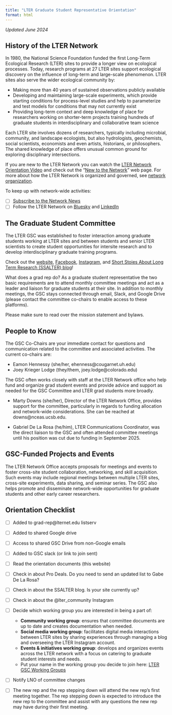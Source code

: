 ```yaml
---
title: "LTER Graduate Student Representative Orientation"
format: html
---
```


*Updated June 2024*

## History of the LTER Network

In 1980, the National Science Foundation funded the first Long-Term Ecological Research (LTER) sites to provide a longer view on ecological processes. Today, research programs at 27 LTER sites support ecological discovery on the influence of long-term and large-scale phenomenon. LTER sites also serve the wider ecological community by:

*  Making more than 40 years of sustained observations publicly available
*  Developing and maintaining large-scale experiments, which provide starting conditions for process-level studies and help to parameterize and test models for conditions that may not currently exist
*  Providing long-term context and deep knowledge of place for researchers working on shorter-term projects training hundreds of graduate students in interdisciplinary and collaborative team science

Each LTER site involves dozens of researchers, typically including microbial, community, and landscape ecologists, but also hydrologists, geochemists, social scientists, economists and even artists, historians, or philosophers. The shared knowledge of place offers unusual common ground for exploring disciplinary intersections.

If you are new to the LTER Network you can watch the [LTER Network Orientation Video](https://youtu.be/whPMsFWBTX8?si=I3PqA41Rn2Y_LFFw) and check out the "[New to the Network](https://lternet.edu/new-to-the-network/)" web page. For more about how the LTER Network is organized and governed, see [network organization](https://lternet.edu/network-organization/).

To keep up with network-wide activities:

- [ ] [Subscribe to the Network News](https://us12.campaign-archive.com/home/?u=d7494403ed9d8c97a5479f0d4&id=51157f4ed5)
- [ ] Follow the LTER Network on [Bluesky](https://bsky.app/profile/uslter.bsky.social) and [LinkedIn](https://www.linkedin.com/company/lter-network/)

## The Graduate Student Committee

The LTER GSC was established to foster interaction among graduate students working at LTER sites and between students and senior LTER scientists to create student opportunities for intersite research and to develop interdisciplinary graduate training programs.

Check out the [website](https://lternet.edu/committees/graduate-student/), [Facebook](http://www.facebook.com/groups/LTER.graduate/), [Instagram](http://www.instagram.com/lter_community/?hl=en), and [Short Stoies About Long Term Research (SSALTER) blog](http://lternet.edu/SSALTER)!

What does a grad rep do?
As a graduate student representative the two basic requirements are to attend monthly committee meetings and act as a leader and liaison for graduate students at their site. In addition to monthly meetings, the GSC stays connected through email, Slack, and Google Drive (please contact the committee co-chairs to enable access to these platforms). 

Please make sure to read over the mission statement and bylaws. 

## People to Know

The GSC Co-Chairs are your immediate contact for questions and communication related to the committee and associated activities. The current co-chairs are:

*  Eamon Hennessy (she/her, ehenness@cougarnet.uh.edu)
*  Joey Krieger Lodge (they/them, joey.lodge@colorado.edu)

The GSC often works closely with staff at the LTER Network office who help fund and organize grad student events and provide advice and support as needed for the GSC Committee and LTER grad students more broadly.

*  Marty Downs (she/her), Director of the LTER Network Office, provides support for the committee, particularly in regards to funding allocation and network-wide considerations. She can be reached at downs@nceas.ucsb.edu.

*  Gabriel De La Rosa (he/him), LTER Communications Coordinator, was the direct liaison to the GSC and often attended committee meetings until his position was cut due to funding in September 2025.

## GSC-Funded Projects and Events

The LTER Network Office accepts proposals for meetings and events to foster cross-site student collaboration, networking, and skill acquisition. Such events may include regional meetings between multiple LTER sites, cross-site experiments, data sharing, and seminar series. The GSC also helps promote and disseminate network-wide opportunities for graduate students and other early career researchers.

## Orientation Checklist

- [ ] Added to grad-rep@lternet.edu listserv
- [ ] Added to shared Google drive
- [ ] Access to shared GSC Drive from non-Google emails
- [ ] Added to GSC slack (or link to join sent)
- [ ] Read the orientation documents (this website)
- [ ] Check in about Pro Deals. Do you need to send an updated list to Gabe De La Rosa?
- [ ] Check in about the SSALTER blog. Is your site currently up?
- [ ] Check in about the @lter_community Instagram
- [ ] Decide which working group you are interested in being a part of:

  *  **Community working group**: ensures that committee documents are up to date and creates documentation when needed.
  *  **Social media working group**: facilitates digital media interactions between LTER sites by sharing experiences through managing a blog and overseeing the LTER Instagram account.
  *  **Events & initiatives working group**: develops and organizes events across the LTER network with a focus on catering to graduate student interests and needs.
  *  Put your name in the working group you decide to join here: [LTER GSC Working Groups](https://docs.google.com/spreadsheets/u/1/d/1VDvIuGzn3JKvrGfaMdnpcLbJ5nzZFkZE_kqa0MJw1Ok/edit?usp=drive_web&ouid=107222726819450778613)

- [ ] Notify LNO of committee changes
- [ ] The new rep and the rep stepping down will attend the new rep’s first meeting together. The rep stepping down is expected to introduce the new rep to the committee and assist with any questions the new rep may have during their first meeting.
